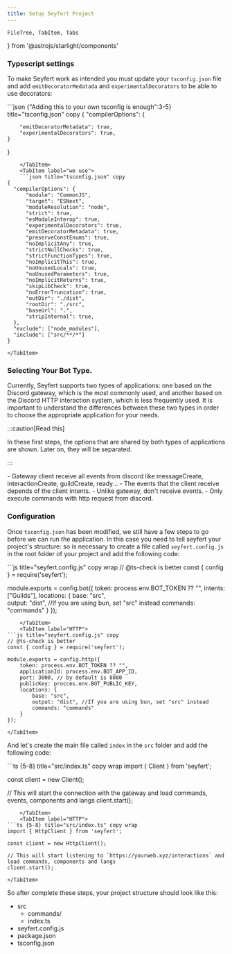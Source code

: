 ```yaml
---
title: Setup Seyfert Project
---
```


    FileTree, TabItem, Tabs
} from '@astrojs/starlight/components'

### Typescript settings
 
To make Seyfert work as intended you must update your `tsconfig.json` file and add `emitDecoratorMedatada` and `experimentalDecorators` to be able to use decorators:

<Tabs>
    <TabItem label ="tsconfig.json">
    ```json {"Adding this to your own tsconfig is enough":3-5} title="tsconfig.json" copy
{
    "compilerOptions": {

        "emitDecoratorMetadata": true,
        "experimentalDecorators": true,
    }
}
``` 
    </TabItem>
    <TabItem label="we use">
    ```json title="tsconfig.json" copy
{
  "compilerOptions": {
      "module": "CommonJS",
      "target": "ESNext",
      "moduleResolution": "node",
      "strict": true,
      "esModuleInterop": true,
      "experimentalDecorators": true,
      "emitDecoratorMetadata": true,
      "preserveConstEnums": true,
      "noImplicitAny": true,
      "strictNullChecks": true,
      "strictFunctionTypes": true,
      "noImplicitThis": true,
      "noUnusedLocals": true,
      "noUnusedParameters": true,
      "noImplicitReturns": true,
      "skipLibCheck": true,
      "noErrorTruncation": true,
      "outDir": "./dist",
      "rootDir": "./src",
      "baseUrl": ".",
      "stripInternal": true,
  },
  "exclude": ["node_modules"],
  "include": ["src/**/*"]
}
```
    </TabItem>
</Tabs>

### Selecting Your Bot Type.

Currently, Seyfert supports two types of applications: one based on the Discord gateway, which is the most commonly used, and another based on the Discord HTTP interaction system, which is less frequently used. It is important to understand the differences between these two types in order to choose the appropriate application for your needs.

:::caution[Read this]

In these first steps, the options that are shared by both types of applications are shown. Later on, they will be separated.

:::

<Tabs>
    <TabItem label="Gateway">
        - Gateway client receive all events from discord like messageCreate, interactionCreate, guildCreate, ready...
        - The events that the client receive depends of the client intents.
    </TabItem>
    <TabItem label="HTTP">
        - Unlike gateway, don't receive events.
        - Only execute commands with http request from discord.
    </TabItem>
</Tabs>

### Configuration

Once `tsconfig.json` has been modified, we still have a few steps to go before we can run the application. In this case you need to tell seyfert your project's structure:
so is necessary to create a file called `seyfert.config.js` in the root folder of your project and add the following code:

<Tabs>
    <TabItem label="Gateway">
 ```js title="seyfert.config.js" copy wrap 
// @ts-check is better
const { config } = require('seyfert');

module.exports = config.bot({
    token: process.env.BOT_TOKEN ?? "",
    intents: ["Guilds"],
    locations: {
        base: "src",    
        output: "dist", //If you are using bun, set "src" instead
        commands: "commands"
    }
});
```
    </TabItem>
    <TabItem label="HTTP">
```js title="seyfert.config.js" copy
// @ts-check is better
const { config } = require('seyfert');

module.exports = config.http({
    token: process.env.BOT_TOKEN ?? "",
    applicationId: process.env.BOT_APP_ID,
    port: 3000, // by default is 8080
    publicKey: procces.env.BOT_PUBLIC_KEY,
    locations: {
        base: "src",
        output: "dist", //If you are using bun, set "src" instead
        commands: "commands"
    }
});
```
    </TabItem>
</Tabs>

And let's create the main file called `index` in the `src` folder and add the following code:

<Tabs>
    <TabItem label="Gateway">
```ts {5-8} title="src/index.ts" copy wrap
import { Client } from 'seyfert';

const client = new Client();

// This will start the connection with the gateway and load commands, events, components and langs
client.start();
```
    </TabItem>
    <TabItem label="HTTP">
```ts {5-8} title="src/index.ts" copy wrap
import { HttpClient } from 'seyfert';

const client = new HttpClient();

// This will start listening to `https://yourweb.xyz/interactions` and load commands, components and langs
client.start();
```
    </TabItem>
</Tabs>

So after complete these steps, your project structure should look like this:

<FileTree>

- src
  - commands/
  - index.ts
- seyfert.config.js
- package.json
- tsconfig.json

</FileTree>